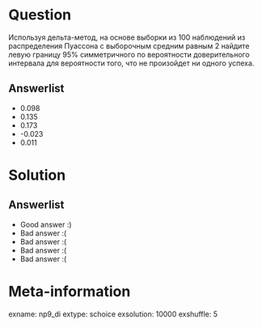 ﻿Question
========

Используя дельта-метод, на основе выборки из 100 наблюдений из распределения Пуассона с выборочным средним равным 2 найдите левую границу 95% симметричного по вероятности доверительного интервала для вероятности того, что не произойдет ни одного успеха.


Answerlist
----------
*  0.098
*  0.135  
*  0.173 
*  -0.023
*  0.011 

Solution
========

Answerlist
----------
*  Good answer :)
*  Bad answer :(
*  Bad answer :(
*  Bad answer :(
*  Bad answer :(

Meta-information
================
exname: np9_di
extype: schoice
exsolution: 10000
exshuffle: 5
